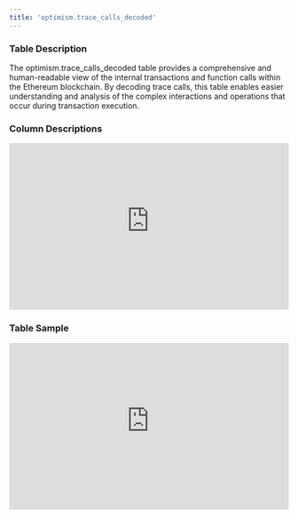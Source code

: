 ```yaml
---
title: 'optimism.trace_calls_decoded'
---
```


### Table Description
The optimism.trace_calls_decoded table provides a comprehensive and human-readable view of the internal transactions and function calls within the Ethereum blockchain. By decoding trace calls, this table enables easier understanding and analysis of the complex interactions and operations that occur during transaction execution.
### Column Descriptions

<div>
    <iframe
        src="https://doc-embed-app.chainbasehq.com/columns/optimism.trace_calls_decoded"
        width="100%"
        height="300px"
        frameBorder="0"
        scrolling="no"
    ></iframe>
</div>

### Table Sample

<div>
    <iframe
        src="https://doc-embed-app.chainbasehq.com/data/optimism.trace_calls_decoded"
        width="100%"
        height="300px"
        frameBorder="0"
        scrolling="no"
    ></iframe>
</div>
